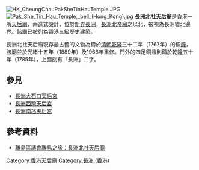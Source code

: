 [[File:HK_CheungChauPakSheTinHauTemple.JPG|thumb]]
[[File:Pak_She_Tin_Hau_Temple,_bell_(Hong_Kong).jpg|thumb]]
'''長洲北社天后廟'''是[[香港|香港]]一所[[天后廟|天后廟]]，兩進式設計，位於[[新界|新界]][[長洲_(香港)|長洲]]，[[長洲北帝廟|長洲北帝廟]]之以北，被視為長洲墟北邊界。該廟已被列為[[香港三級歷史建築|香港三級歷史建築]]。

長洲北社天后廟現存最古舊的文物為鑄於[[清朝|清朝]][[乾隆|乾隆]]三十二年（1767年）的銅[[鐘|鐘]]，該廟並於光緒十五年（1889年）及1968年重修。門外的四足銅鼎則鑄於乾隆五十年（1785年），上面刻有「長洲」二字。

==參見==
*[[長洲大石口天后宮|長洲大石口天后宮]]
*[[長洲西灣天后宮|長洲西灣天后宮]]
*[[長洲南氹天后宮|長洲南氹天后宮]]

==參考資料==
*[http://www.islandsdc.gov.hk/index.php?action=sight&did=11&sid=85 離島區議會離島之旅：長洲北社天后廟]{{dead link|date=2018年5月 |bot=InternetArchiveBot |fix-attempted=yes }}

{{香港二級歷史建築}}

{{HK-buil-stub}}

[[Category:香港天后廟|Category:香港天后廟]]
[[Category:長洲_(香港)|Category:長洲 (香港)]]